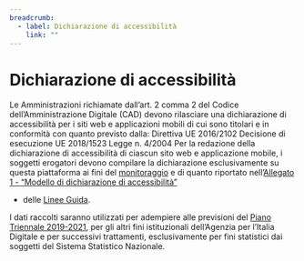 ```yaml
---
breadcrumb:
  - label: Dichiarazione di accessibilità
    link: ""
---
```


# Dichiarazione di accessibilità

Le Amministrazioni richiamate dall’art. 2 comma 2
del Codice dell’Amministrazione Digitale (CAD) devono rilasciare una
dichiarazione di accessibilità per i siti web e applicazioni mobili di cui sono
titolari e in conformità con quanto previsto dalla: Direttiva UE 2016/2102
Decisione di esecuzione UE 2018/1523 Legge n. 4/2004 Per la redazione della
dichiarazione di accessibilità di ciascun sito web e applicazione mobile, i
soggetti erogatori devono compilare la dichiarazione esclusivamente su questa
piattaforma ai fini del [monitoraggio](https://docs.italia.it/AgID/documenti-in-consultazione/lg-accessibilita-docs/it/bozza/metodologia-di-monitoraggio.html)
e di quanto riportato nell’[Allegato 1 - “Modello di dichiarazione di accessibilità”](https://docs.italia.it/AgID/documenti-in-consultazione/lg-accessibilita-docs/it/bozza/allegato-1/index.html)
- delle [Linee Guida](https://docs.italia.it/AgID/documenti-in-consultazione/lg-accessibilita-docs/it/bozza/index.html). 

I dati raccolti saranno utilizzati per adempiere alle previsioni del [Piano Triennale 2019-2021](https://www.agid.gov.it/it/agenzia/piano-triennale),
per gli altri fini istituzionali dell’Agenzia per l’Italia Digitale e per
successivi trattamenti, esclusivamente per fini statistici dai soggetti del
Sistema Statistico Nazionale.
